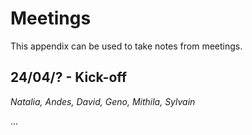 # Meetings {.unnumbered}

This appendix can be used to take notes from meetings.

## 24/04/? - Kick-off

*Natalia, Andes, David, Geno, Mithila, Sylvain*

...
